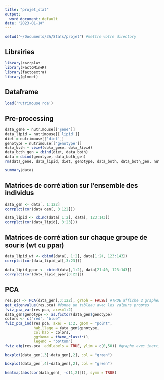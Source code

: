 ```yaml
---
title: "projet_stat"
output:
  word_document: default
date: "2023-01-18"
---
```


```r
setwd("~/Documents/3A/Stats/projet") #mettre votre directory
```


## Librairies
```r
library(corrplot)
library(FactoMineR)
library(factoextra)
library(glmnet)
```

## Dataframe

```r
load('nutrimouse.rda')
```

## Pre-processing

```r
data_gene = nutrimouse[['gene']]
data_lipid = nutrimouse[['lipid']]
diet = nutrimouse[['diet']]
genotype = nutrimouse[['genotype']]
data_both = cbind(data_gene, data_lipid)
data_both_gen = cbind(diet, data_both)
data = cbind(genotype, data_both_gen)
rm(data_gene, data_lipid, diet, genotype, data_both, data_both_gen, nutrimouse)
```

```r
summary(data)
```

## Matrices de corrélation sur l'ensemble des individus

```r
data_gen <- data[, 1:122]
corrplot(cor(data_gen[, 3:122]))
```

```r
data_lipid <- cbind(data[,1:2], data[, 123:143])
corrplot(cor(data_lipid[, 3:23]))
```

## Matrices de corrélation sur chaque groupe de souris (wt ou ppar)

```r
data_lipid_wt <- cbind(data[, 1:2], data[1:20, 123:143])
corrplot(cor(data_lipid_wt[,3:23]))
```

```r
data_lipid_ppar <- cbind(data[,1:2], data[21:40, 123:143])
corrplot(cor(data_lipid_ppar[3:23]))
```

## PCA

```r
res.pca <- PCA(data_gen[,3:122], graph = FALSE) #TRUE affiche 2 graphes directement
get_eigenvalue(res.pca) #donne un tableau avec les valeurs propres
fviz_pca_var(res.pca, axes=1:2)
data_gen$genotype <- as.factor(data_gen$genotype)
colors <- c("red", "blue")
fviz_pca_ind(res.pca, axes = 1:2, geom = "point",
             habillage = data_gen$genotype,
             col.hab = colors,
             ggtheme = theme_classic(),
             legend = "bottom")
fviz_eig(res.pca, addlabels = TRUE, ylim = c(0,50)) #graphe avec inertie
```

```r
boxplot(data_gen[,3]~data_gen[,2], col = "green")
```

```r
boxplot(data_gen[,4]~data_gen[,2], col = "green")
```

```r
heatmap(abs(cor(data_gen[, -c(1,2)])), symm = TRUE)
```

